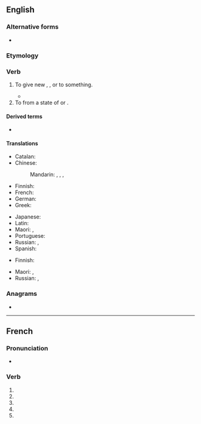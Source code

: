 {{also|revitalisé}}
==English==

===Alternative forms===
* {{l|en|revitalize}} {{qualifier|{{l|en|American}}}}

===Etymology===
{{confix|en|re|vital|ise}}

===Verb===
{{en-verb}} {{lb|en|British spelling}}

# To give new {{l|en|life}}, {{l|en|energy}}, {{l|en|activity}} or {{l|en|success}} to something.
#: {{ux|en|Japanese investment has '''revitalised''' this part of Britain!}}
#* {{quote-journal|en|date=2020 December 2|author=Anthony Lambert|title=Reimaging Railway Stations|journal=Rail|page=39|text=This is reflected in the sterling work of community rail, mobilising volunteers and stakeholders to '''revitalise''' underused station buildings and engage with their local community.}}
# To {{l|en|rouse}} from a state of {{l|en|inactivity}} or {{l|en|quiescence}}.

====Derived terms====
* {{l|en|revitalisation}}

====Translations====
{{trans-top|to give new life, energy, activity or success}}
* Catalan: {{t+|ca|revitalitzar}}
* Chinese:
*: Mandarin: {{t+|cmn|振興|sc=Hani}}, {{t+|cmn|振兴|tr=zhènxīng|sc=Hani}}, {{t+|cmn|復興|sc=Hani}}, {{t+|cmn|复兴|tr=fùxīng|sc=Hani}}
* Finnish: {{t+|fi|elvyttää}}
* French: {{t+|fr|revivifier}}
* German: {{t|de|revitalisieren}}
* Greek: {{t+|el|αναζωογονώ}}
{{trans-mid}}
* Japanese: {{t+|ja|活性化|tr=かっせいかする, kasseika suru|alt=活性化する|sc=Jpan}}
* Latin: {{t|la|animo}}
* Maori: {{t|mi|tāmata}}, {{t|mi|whakahaumanu}}
* Portuguese: {{t+|pt|revitalizar}}
* Russian: {{t+|ru|оживля́ть|impf}}, {{t+|ru|оживи́ть|pf}}
* Spanish: {{t+|es|revitalizar}}
{{trans-bottom}}

{{trans-top|to rouse from a state of inactivity or quiescence}}
* Finnish: {{t+|fi|elvyttää}}
{{trans-mid}}
* Maori: {{t|mi|whakaara}}, {{t|mi|whakaoho}}
* Russian: {{t+|ru|оживля́ть|impf}}, {{t+|ru|оживи́ть|pf}}
{{trans-bottom}}

===Anagrams===
* {{anagrams|en|a=aeeiilrstv|relativise}}

----

==French==

===Pronunciation===
* {{homophones|fr|revitalisent|revitalises}}

===Verb===
{{head|fr|verb form}}

# {{inflection of|fr|revitaliser||1|s|pres|indc}}
# {{inflection of|fr|revitaliser||3|s|pres|indc}}
# {{inflection of|fr|revitaliser||1|s|pres|subj}}
# {{inflection of|fr|revitaliser||3|s|pres|subj}}
# {{inflection of|fr|revitaliser||2|s|impr}}